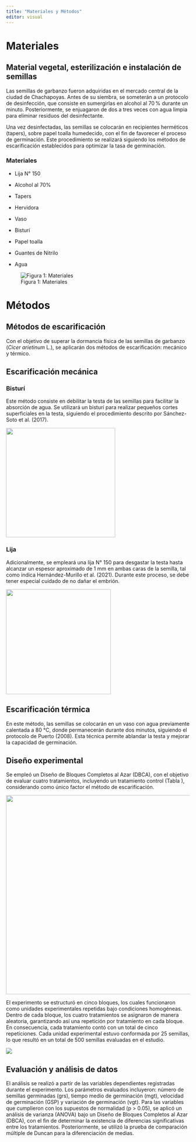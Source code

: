 ---
title: "Materiales y Métodos"
editor: visual
---

# Materiales

## Material vegetal, esterilización e instalación de semillas

<p align="justify">

Las semillas de garbanzo fueron adquiridas en el mercado central de la ciudad de Chachapoyas. Antes de su siembra, se someterán a un protocolo de desinfección, que consiste en sumergirlas en alcohol al 70 % durante un minuto. Posteriormente, se enjuagaron de dos a tres veces con agua limpia para eliminar residuos del desinfectante.

</p>

<p align="justify">

Una vez desinfectadas, las semillas se colocarán en recipientes herméticos (tapers), sobre papel toalla humedecido, con el fin de favorecer el proceso de germinación. Este procedimiento se realizará siguiendo los métodos de escarificación establecidos para optimizar la tasa de germinación.

</p>

### Materiales

-   Lija N° 150

-   Alcohol al 70%

-   Tapers

-   Hervidora

-   Vaso

-   Bisturí

-   Papel toalla

-   Guantes de Nitrilo

-   Agua

![Figura 1: Materiales](images/Materiales.jpg){fig-align="center"}

# Métodos

## Métodos de escarificación

<p align="justify">

Con el objetivo de superar la dormancia física de las semillas de garbanzo (*Cicer arietinum* L.), se aplicarán dos métodos de escarificación: mecánico y térmico.

</p>

## Escarificación mecánica

### Bisturí

<p align="justify">

Este método consiste en debilitar la testa de las semillas para facilitar la absorción de agua. Se utilizará un bisturí para realizar pequeños cortes superficiales en la testa, siguiendo el procedimiento descrito por Sánchez-Soto et al. (2017).

</p>

![](images/bisturi.jpeg){fig-align="center" width="299"}

### Lija

<p align="justify">

Adicionalmente, se empleará una lija N° 150 para desgastar la testa hasta alcanzar un espesor aproximado de 1 mm en ambas caras de la semilla, tal como indica Hernández-Murillo et al. (2021). Durante este proceso, se debe tener especial cuidado de no dañar el embrión.

</p>

![](images/lija.jpeg){fig-align="center" width="287"}

## Escarificación térmica

<p align="justify">

En este método, las semillas se colocarán en un vaso con agua previamente calentada a 80 °C, donde permanecerán durante dos minutos, siguiendo el protocolo de Puerto (2008). Esta técnica permite ablandar la testa y mejorar la capacidad de germinación.

</p>

## Diseño experimental

<p align="justify">

Se empleó un Diseño de Bloques Completos al Azar (DBCA), con el objetivo de evaluar cuatro tratamientos, incluyendo un tratamiento control (Tabla ), considerando como único factor el método de escarificación.

</p>

![](images/factor.jpeg){fig-align="center" width="544"}

<p align="justify">

El experimento se estructuró en cinco bloques, los cuales funcionaron como unidades experimentales repetidas bajo condiciones homogéneas. Dentro de cada bloque, los cuatro tratamientos se asignaron de manera aleatoria, garantizando así una repetición por tratamiento en cada bloque. En consecuencia, cada tratamiento contó con un total de cinco repeticiones. Cada unidad experimental estuvo conformada por 25 semillas, lo que resultó en un total de 500 semillas evaluadas en el estudio.

</p>

![](images/de.jpg){fig-align="center"}

## Evaluación y análisis de datos

<p align="justify">

El análisis se realizó a partir de las variables dependientes registradas durante el experimento. Los parámetros evaluados incluyeron: número de semillas germinadas (grs), tiempo medio de germinación (mgt), velocidad de germinación (GSP) y variación de germinación (vgt). Para las variables que cumplieron con los supuestos de normalidad (p \> 0.05), se aplicó un análisis de varianza (ANOVA) bajo un Diseño de Bloques Completos al Azar (DBCA), con el fin de determinar la existencia de diferencias significativas entre los tratamientos. Posteriormente, se utilizó la prueba de comparación múltiple de Duncan para la diferenciación de medias.

</p>
